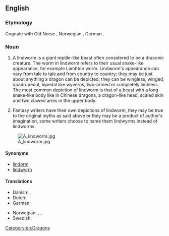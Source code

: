 ==English==
{{wikipedia}}

===Etymology===
Cognate with Old Norse {{m|non|linnormr||constrictor snake}}, Norwegian {{m|no|lindorm||serpent}}, German {{m|de|Lindwurm||dragon}}.

===Noun===
{{en-noun}}

# {{lb|en|folklore and mythology}} A lindworm is a giant reptile-like beast often considered to be a draconic creature. The worm in lindworm refers to their usual snake-like appearance, for example Lambton worm. Lindworm's appearance can vary from tale to tale and from country to country; they may be just about anything a dragon can be depicted; they can be wingless, winged, quadrupedal, bipedal like wyverns, two-armed or completely limbless. The most common depiction of lindworm is that of a beast with a long snake-like body like in Chinese dragons, a dragon-like head, scaled skin and two clawed arms in the upper body.
# {{lb|en|fantasy}} Fantasy writers have their own depictions of lindworm, they may be true to the original myths as said above or they may be a product of author's imagination, some writers choose to name them lindwyrms instead of lindworms.

[[File:A lindworm.jpg|thumb]]

====Synonyms====
* [[lindorm]]
* [[lindwyrm]]

====Translations====
{{trans-top|a wingless bipedal dragon}}
* Danish: {{t|da|lindorm}}, {{t|da|søslange}}
* Dutch: {{t+|nl|lintworm}}
* German: {{t+|de|Lindwurm|m}}
{{trans-mid}}
* Norwegian: {{t|no|linnorm}}, {{t|no|lindorm}}, {{t|no|sjøslanger}}
* Swedish: {{t+|sv|lindorm}}
{{trans-bottom}}

{{trans-top|any draconic creature}}
{{trans-mid}}
{{trans-bottom}}

[[Category:en:Dragons]]